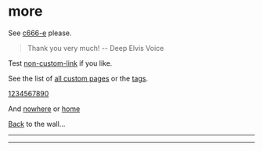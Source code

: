 # more

See [c666-e](/custom/c666-e) please.

> Thank you very much! -- Deep Elvis Voice

Test [non-custom-link](/custom/non-custom-link) if you like.

See the list of [all custom pages](/custom/all) or the [tags](/custom/tags).

[1234567890](/custom/1234567890)

And [nowhere](/nowhere) or [home](/)

[Back](/custom/with-backlinks) to the wall...

<hr />

<Backlinks />

<hr />
